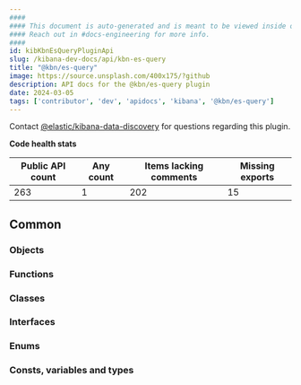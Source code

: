 ```yaml
---
####
#### This document is auto-generated and is meant to be viewed inside our experimental, new docs system.
#### Reach out in #docs-engineering for more info.
####
id: kibKbnEsQueryPluginApi
slug: /kibana-dev-docs/api/kbn-es-query
title: "@kbn/es-query"
image: https://source.unsplash.com/400x175/?github
description: API docs for the @kbn/es-query plugin
date: 2024-03-05
tags: ['contributor', 'dev', 'apidocs', 'kibana', '@kbn/es-query']
---
```




Contact [@elastic/kibana-data-discovery](https://github.com/orgs/elastic/teams/kibana-data-discovery) for questions regarding this plugin.

**Code health stats**

| Public API count  | Any count | Items lacking comments | Missing exports |
|-------------------|-----------|------------------------|-----------------|
| 263 | 1 | 202 | 15 |

## Common

### Objects
<DocDefinitionList data={kbnEsQueryObj.common.objects}/>

### Functions
<DocDefinitionList data={kbnEsQueryObj.common.functions}/>

### Classes
<DocDefinitionList data={kbnEsQueryObj.common.classes}/>

### Interfaces
<DocDefinitionList data={kbnEsQueryObj.common.interfaces}/>

### Enums
<DocDefinitionList data={kbnEsQueryObj.common.enums}/>

### Consts, variables and types
<DocDefinitionList data={kbnEsQueryObj.common.misc}/>

